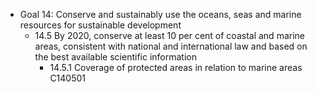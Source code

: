 - Goal 14: Conserve and sustainably use the oceans, seas and marine resources for sustainable development
    - 14.5 By 2020, conserve at least 10 per cent of coastal and marine areas, consistent with national and international law and based on the best available scientific information	
        - 14.5.1 Coverage of protected areas in relation to marine areas	C140501